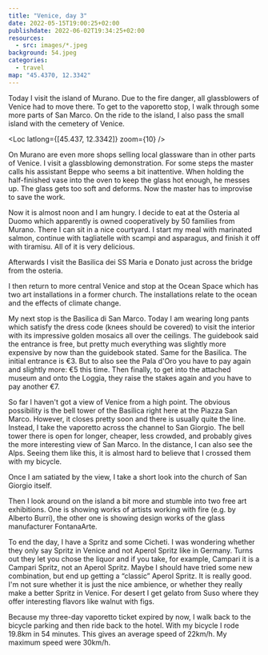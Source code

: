 ```yaml
---
title: "Venice, day 3"
date: 2022-05-15T19:00:25+02:00
publishdate: 2022-06-02T19:34:25+02:00
resources:
  - src: images/*.jpeg
background: 54.jpeg
categories:
  - travel
map: "45.4370, 12.3342"
---
```


Today I visit the island of Murano. Due to the fire danger, all glassblowers of
Venice had to move there. To get to the vaporetto stop, I walk through some more
parts of San Marco. On the ride to the island, I also pass the small island with
the cemetery of Venice.

<Loc latlong={[45.437, 12.3342]} zoom={10} />

<!--more-->

<Gallery>
  <Rimg src="2.jpeg" alt="Venice" />
  <Rimg src="3.jpeg" alt="Venice" />
  <Rimg
    src="5.jpeg"
    caption="Chiesa di San Michele in Isola on the island with cemetery of Venice."
  />
</Gallery>

On Murano are even more shops selling local glassware than in other parts of
Venice. I visit a glassblowing demonstration. For some steps the master calls
his assistant Beppe who seems a bit inattentive. When holding the half-finished
vase into the oven to keep the glass hot enough, he messes up. The glass gets
too soft and deforms. Now the master has to improvise to save the work.

<Rimg src="7.jpeg" alt="Glassblowing demonstration" />

Now it is almost noon and I am hungry. I decide to eat at the Osteria al
Duomo which apparently is owned cooperatively by 50 families from Murano. There
I can sit in a nice courtyard. I start my meal with marinated salmon, continue
with tagliatelle with scampi and asparagus, and finish it off with tiramisu.
All of it is very delicious.

Afterwards I visit the Basilica dei SS Maria e Donato just across the bridge
from the osteria.

<Rimg src="9.jpeg" alt="Basilica dei SS Maria e Donato" />

<Gallery>
  <Rimg src="11.jpeg" caption="A mosaic on the basilica's floor." />
  <Rimg src="12.jpeg" caption="A gilded glass mosaic of Mary." />
</Gallery>

I then return to more central Venice and stop at the Ocean Space which has
two art installations in a former church. The installations relate to the ocean
and the effects of climate change.

<Gallery>
  <Rimg
    src="13.jpeg"
    caption="Sometimes you find small devotional places in Venice's streets."
  />
  <Rimg src="14.jpeg" alt="Venice" />
  <Rimg src="15.jpeg" caption="Interior of the church housing Ocean Space." />
</Gallery>

My next stop is the Basilica di San Marco. Today I am wearing long pants which
satisfy the dress code (knees should be covered) to visit the interior with its
impressive golden mosaics all over the ceilings. The guidebook said the entrance
is free, but pretty much everything was slightly more expensive by now than the
guidebook stated. Same for the Basilica. The initial entrance is €3. But to also
see the Pala d'Oro you have to pay again and slightly more: €5 this time. Then
finally, to get into the attached museum and onto the Loggia, they raise the
stakes again and you have to pay another €7.

<Gallery>
  <Rimg src="17.jpeg" alt="Basilica di San Marco" />
  <Rimg src="18.jpeg" caption="Dome showing the Genesis" />
</Gallery>

<Rimg src="22.jpeg" caption="Pala d'Oro" />

<Gallery>
  <Rimg src="24.jpeg" caption="Sarcophagus of San Marco" />
  <Rimg src="25.jpeg" alt="Basilica di San Marco" />
  <Rimg src="27.jpeg" caption="Dome showing prophets" />
  <Rimg src="28.jpeg" caption="Family tree of Jesus" />
  <Rimg src="30.jpeg" caption="A mosaic on the floor" />
  <Rimg src="32.jpeg" alt="A mosaic on the floor" />
</Gallery>

<Rimg src="34.jpeg" alt="Basilica di San Marco" />

<Gallery>
  <Rimg src="35.jpeg" alt="Basilica di San Marco" />
  <Rimg src="38.jpeg" caption="Family tree of Jesus" />
</Gallery>

<Rimg
  src="40.jpeg"
  caption="The original bronce horses from the Loggia (which have been replaced by copies). The scratches are on purpose to reduce reflectivity."
/>

<Gallery>
  <Rimg src="41.jpeg" alt="Basilica di San Marco" />
  <Rimg src="52.jpeg" alt="Basilica di San Marco" />
  <Rimg src="42.jpeg" caption="Piazza San Marco" />
  <Rimg src="43.jpeg" caption="Piazzetta San Marco" />
</Gallery>

<Rimg src="44.jpeg" caption="Biblioteca Nazionale Marciana" />

<Gallery>
  <Rimg src="45.jpeg" caption="Bell tower of the Basilica" />
  <Rimg src="47.jpeg" alt="Torre dell'Orologio" />
  <Rimg src="50.jpeg" caption="Torre dell'Orologio" />
</Gallery>

<Rimg src="51.jpeg" alt="Basilica di San Marco" />

So far I haven't got a view of Venice from a high point. The obvious possibility
is the bell tower of the Basilica right here at the Piazza San Marco. However,
it closes pretty soon and there is usually quite the line. Instead, I take the
vaporetto across the channel to San Giorgio. The bell tower there is open for
longer, cheaper, less crowded, and probably gives the more interesting view of
San Marco. In the distance, I can also see the Alps. Seeing them like this, it is
almost hard to believe that I crossed them with my bicycle.

<Pano2x src="1.jpeg" alt="View from San Giorgio" />

<Gallery>
  <Rimg src="54.jpeg" caption="In the distance you can see the Alps." />
  <Rimg src="57.jpeg" alt="View from San Giorgio" />
  <Rimg src="59.jpeg" alt="View from San Giorgio" />
  <Rimg src="61.jpeg" alt="View from San Giorgio" />
</Gallery>

Once I am satiated by the view, I take a short look into the church of San
Giorgio itself.

<Gallery>
  <Rimg src="62.jpeg" caption="Another floor mosaic" />
  <Rimg src="63.jpeg" caption="Painting of the Last Supper by Tintoretto" />
  <Rimg src="66.jpeg" caption="Chiesa di San Giorgio Maggiore" />
</Gallery>

Then I look around on the island a bit more and stumble into two free art
exhibitions. One is showing works of artists working with fire (e.g. by Alberto
Burri), the other one is showing design works of the glass manufacturer
FontanaArte.

<Rimg
  src="68.jpeg"
  caption="Table from the FontanaArte exhibition. It fits the way how I got to Venice."
/>

To end the day, I have a Spritz and some Cicheti. I was wondering whether they
only say Spritz in Venice and not Aperol Spritz like in Germany. Turns out they
let you chose the liquor and if you take, for example, Campari it is a Campari
Spritz, not an Aperol Spritz. Maybe I should have tried some new combination,
but end up getting a “classic” Aperol Spritz. It is really good. I'm not sure
whether it is just the nice ambience, or whether they really make a better
Spritz in Venice. For desert I get gelato from Suso where they offer interesting
flavors like walnut with figs.

<Rimg src="69.jpeg" caption="San Marco seen from San Giorgio" />

Because my three-day vaporetto ticket expired by now, I walk back to the bicycle
parking and then ride back to the hotel. With my bicycle I rode 19.8km in 54
minutes. This gives an average speed of 22km/h. My maximum speed were 30km/h.

<Nextday />
